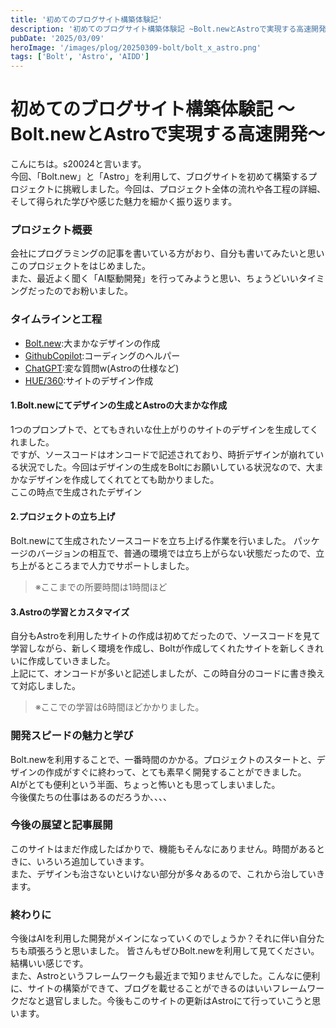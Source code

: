 ```yaml
---
title: '初めてのブログサイト構築体験記'
description: '初めてのブログサイト構築体験記 ~Bolt.newとAstroで実現する高速開発~'
pubDate: '2025/03/09'
heroImage: '/images/plog/20250309-bolt/bolt_x_astro.png'
tags: ['Bolt', 'Astro', 'AIDD']
---
```



# 初めてのブログサイト構築体験記 ～Bolt.newとAstroで実現する高速開発～

こんにちは。s20024と言います。  
今回、「Bolt.new」と「Astro」を利用して、ブログサイトを初めて構築するプロジェクトに挑戦しました。今回は、プロジェクト全体の流れや各工程の詳細、そして得られた学びや感じた魅力を細かく振り返ります。

### プロジェクト概要

会社にプログラミングの記事を書いている方がおり、自分も書いてみたいと思いこのプロジェクトをはじめました。  
また、最近よく聞く「AI駆動開発」を行ってみようと思い、ちょうどいいタイミングだったのでお粉いました。

### タイムラインと工程

- [Bolt.new](https://bolt.new/):大まかなデザインの作成
- [GithubCopilot](https://github.com/features/copilot):コーディングのヘルパー
- [ChatGPT](https://chatgpt.com/):変な質問w(Astroの仕様など)
- [HUE/360](https://hue360.herokuapp.com/):サイトのデザイン作成

#### 1.Bolt.newにてデザインの生成とAstroの大まかな作成

1つのプロンプトで、とてもきれいな仕上がりのサイトのデザインを生成してくれました。  
ですが、ソースコードはオンコードで記述されており、時折デザインが崩れている状況でした。今回はデザインの生成をBoltにお願いしている状況なので、大まかなデザインを作成してくれてとても助かりました。  
ここの時点で生成されたデザイン

<ImageViewer src="/images/plog/20250309-bolt/proto.png" alt="デザイン" client:load />

#### 2.プロジェクトの立ち上げ

Bolt.newにて生成されたソースコードを立ち上げる作業を行いました。
パッケージのバージョンの相互で、普通の環境では立ち上がらない状態だったので、立ち上がるところまで人力でサポートしました。

> ※ここまでの所要時間は1時間ほど

#### 3.Astroの学習とカスタマイズ

自分もAstroを利用したサイトの作成は初めてだったので、ソースコードを見て学習しながら、新しく環境を作成し、Boltが作成してくれたサイトを新しくきれいに作成していきました。  
上記にて、オンコードが多いと記述しましたが、この時自分のコードに書き換えて対応しました。

> ※ここでの学習は6時間ほどかかりました。

### 開発スピードの魅力と学び

Bolt.newを利用することで、一番時間のかかる。プロジェクトのスタートと、デザインの作成がすぐに終わって、とても素早く開発することができました。  
AIがとても便利という半面、ちょっと怖いとも思ってしまいました。  
今後僕たちの仕事はあるのだろうか、、、、

### 今後の展望と記事展開

このサイトはまだ作成したばかりで、機能もそんなにありません。時間があるときに、いろいろ追加していきます。  
また、デザインも治さないといけない部分が多々あるので、これから治していきます。

### 終わりに

今後はAIを利用した開発がメインになっていくのでしょうか？それに伴い自分たちも頑張ろうと思いました。
皆さんもぜひBolt.newを利用して見てください。結構いい感じです。  
また、Astroというフレームワークも最近まで知りませんでした。こんなに便利に、サイトの構築ができて、ブログを載せることができるのはいいフレームワークだなと退官しました。今後もこのサイトの更新はAstroにて行っていこうと思います。
